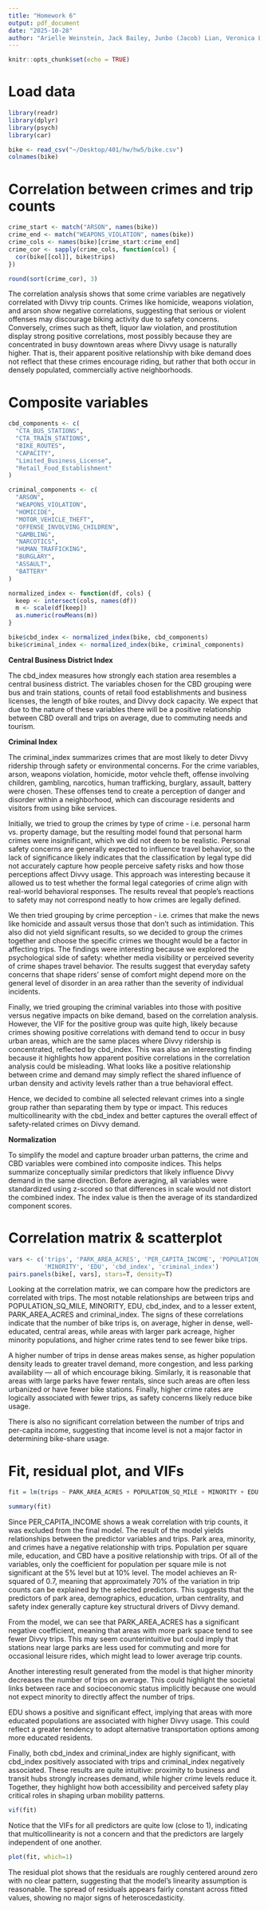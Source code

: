 ```yaml
---
title: "Homework 6"
output: pdf_document
date: "2025-10-28"
author: "Arielle Weinstein, Jack Bailey, Junbo (Jacob) Lian, Veronica Lin, Jiashu Huang"
---
```


```r
knitr::opts_chunk$set(echo = TRUE)
```

# Load data

```r
library(readr)
library(dplyr)
library(psych)
library(car)

bike <- read_csv("~/Desktop/401/hw/hw5/bike.csv")
colnames(bike)
```

# Correlation between crimes and trip counts

```r
crime_start <- match("ARSON", names(bike))
crime_end <- match("WEAPONS_VIOLATION", names(bike))
crime_cols <- names(bike)[crime_start:crime_end] 
crime_cor <- sapply(crime_cols, function(col) {
  cor(bike[[col]], bike$trips)
})

round(sort(crime_cor), 3)
```

The correlation analysis shows that some crime variables are negatively correlated with Divvy trip counts. Crimes like homicide, weapons violation, and arson show negative correlations, suggesting that serious or violent offenses may discourage biking activity due to safety concerns. Conversely, crimes such as theft, liquor law violation, and prostitution display strong positive correlations, most possibly because they are concentrated in busy downtown areas where Divvy usage is naturally higher. That is, their apparent positive relationship with bike demand does not reflect that these crimes encourage riding, but rather that both occur in densely populated, commercially active neighborhoods.

# Composite variables

```r
cbd_components <- c(
  "CTA_BUS_STATIONS", 
  "CTA_TRAIN_STATIONS", 
  "BIKE_ROUTES", 
  "CAPACITY",
  "Limited_Business_License", 
  "Retail_Food_Establishment"
)

criminal_components <- c(
  "ARSON",
  "WEAPONS_VIOLATION",
  "HOMICIDE",
  "MOTOR_VEHICLE_THEFT",
  "OFFENSE_INVOLVING_CHILDREN",
  "GAMBLING",
  "NARCOTICS",
  "HUMAN_TRAFFICKING",
  "BURGLARY",
  "ASSAULT",
  "BATTERY"
)

normalized_index <- function(df, cols) {
  keep <- intersect(cols, names(df))
  m <- scale(df[keep]) 
  as.numeric(rowMeans(m))
}

bike$cbd_index <- normalized_index(bike, cbd_components)
bike$criminal_index <- normalized_index(bike, criminal_components)
```

**Central Business District Index**

The cbd_index measures how strongly each station area resembles a central business district. The variables chosen for the CBD grouping were bus and train stations, counts of retail food establishments and business licenses, the length of bike routes, and Divvy dock capacity. We expect that due to the nature of these variables there will be a positive relationship between CBD overall and trips on average, due to commuting needs and tourism.

**Criminal Index**

The criminal_index summarizes crimes that are most likely to deter Divvy ridership through safety or environmental concerns. For the crime variables, arson, weapons violation, homicide, motor vehcle theft, offense involving children, gambling, narcotics, human trafficking, burglary, assault, battery were chosen. These offenses tend to create a perception of danger and disorder within a neighborhood, which can discourage residents and visitors from using bike services. 

Initially, we tried to group the crimes by type of crime - i.e. personal harm vs. property damage, but the resulting model found that personal harm crimes were insignificant, which we did not deem to be realistic. Personal safety concerns are generally expected to influence travel behavior, so the lack of significance likely indicates that the classification by legal type did not accurately capture how people perceive safety risks and how those perceptions affect Divvy usage. This approach was interesting because it allowed us to test whether the formal legal categories of crime align with real-world behavioral responses. The results reveal that people's reactions to safety may not correspond neatly to how crimes are legally defined.

We then tried grouping by crime perception - i.e. crimes that make the news like homicide and assault versus those that don't such as intimidation. This also did not yield significant results, so we decided to group the crimes together and choose the specific crimes we thought would be a factor in affecting trips. The findings were interesting because we explored the psychological side of safety: whether media visibility or perceived severity of crime shapes travel behavior. The results suggest that everyday safety concerns that shape riders' sense of comfort might depend more on the general level of disorder in an area rather than the severity of individual incidents.

Finally, we tried grouping the criminal variables into those with positive versus negative impacts on bike demand, based on the correlation analysis. However, the VIF for the positive group was quite high, likely because crimes showing positive correlations with demand tend to occur in busy urban areas, which are the same places where Divvy ridership is concentrated, reflected by cbd_index. This was also an interesting finding because it highlights how apparent positive correlations in the correlation analysis could be misleading. What looks like a positive relationship between crime and demand may simply reflect the shared influence of urban density and activity levels rather than a true behavioral effect.

Hence, we decided to combine all selected relevant crimes into a single group rather than separating them by type or impact. This reduces multicollinearity with the cbd_index and better captures the overall effect of safety-related crimes on Divvy demand.

**Normalization**

To simplify the model and capture broader urban patterns, the crime and CBD variables were combined into composite indices. This helps summarize conceptually similar predictors that likely influence Divvy demand in the same direction. Before averaging, all variables were standardized using z-scored so that differences in scale would not distort the combined index. The index value is then the average of its standardized component scores.


# Correlation matrix & scatterplot

```r
vars <- c('trips', 'PARK_AREA_ACRES', 'PER_CAPITA_INCOME', 'POPULATION_SQ_MILE', 
          'MINORITY', 'EDU', 'cbd_index', 'criminal_index')
pairs.panels(bike[, vars], stars=T, density=T)
```

Looking at the correlation matrix, we can compare how the predictors are correlated with trips. The most notable relationships are between trips and POPULATION_SQ_MILE, MINORITY, EDU, cbd_index, and to a lesser extent, PARK_AREA_ACRES and criminal_index. The signs of these correlations indicate that the number of bike trips is, on average, higher in dense, well-educated, central areas, while areas with larger park acreage, higher minority populations, and higher crime rates tend to see fewer bike trips.

A higher number of trips in dense areas makes sense, as higher population density leads to greater travel demand, more congestion, and less parking availability — all of which encourage biking. Similarly, it is reasonable that areas with large parks have fewer rentals, since such areas are often less urbanized or have fewer bike stations. Finally, higher crime rates are logically associated with fewer trips, as safety concerns likely reduce bike usage.

There is also no significant correlation between the number of trips and per-capita income, suggesting that income level is not a major factor in determining bike-share usage. 

# Fit, residual plot, and VIFs

```r
fit = lm(trips ~ PARK_AREA_ACRES + POPULATION_SQ_MILE + MINORITY + EDU + cbd_index + criminal_index, data=bike)

summary(fit)
```

Since PER_CAPITA_INCOME shows a weak correlation with trip counts, it was excluded from the final model. The result of the model yields relationships between the predictor variables and trips. Park area, minority, and crimes have a negative relationship with trips. Population per square mile, education, and CBD have a positive relationship with trips. Of all of the variables, only the coefficient for population per square mile is not significant at the 5% level but at 10% level. The model achieves an R-squared of 0.7, meaning that approximately 70% of the variation in trip counts can be explained by the selected predictors. This suggests that the predictors of park area, demographics, education, urban centrality, and safety index generally capture key structural drivers of Divvy demand.

From the model, we can see that PARK_AREA_ACRES has a significant negative coefficient, meaning that areas with more park space tend to see fewer Divvy trips. This may seem counterintuitive but could imply that stations near large parks are less used for commuting and more for occasional leisure rides, which might lead to lower average trip counts.

Another interesting result generated from the model is that higher minority decreases the number of trips on average. This could highlight the societal links between race and socioeconomic status implicitly because one would not expect minority to directly affect the number of trips.

EDU shows a positive and significant effect, implying that areas with more educated populations are associated with higher Divvy usage. This could reflect a greater tendency to adopt alternative transportation options among more educated residents.

Finally, both cbd_index and criminal_index are highly significant, with cbd_index positively associated with trips and criminal_index negatively associated. These results are quite intuitive: proximity to business and transit hubs strongly increases demand, while higher crime levels reduce it. Together, they highlight how both accessibility and perceived safety play critical roles in shaping urban mobility patterns.


```r
vif(fit)
```

Notice that the VIFs for all predictors are quite low (close to 1), indicating that multicollinearity is not a concern and that the predictors are largely independent of one another.


```r
plot(fit, which=1)
```

The residual plot shows that the residuals are roughly centered around zero with no clear pattern, suggesting that the model's linearity assumption is reasonable. The spread of residuals appears fairly constant across fitted values, showing no major signs of heteroscedasticity.
